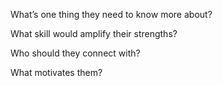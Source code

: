 What’s one thing they need to know more about?

What skill would amplify their strengths?

Who should they connect with?

What motivates them?

